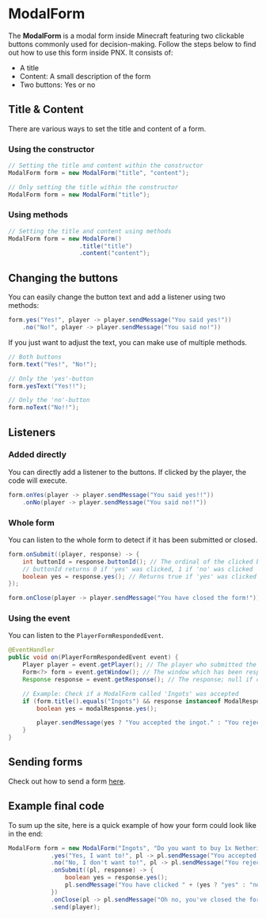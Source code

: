 
# ModalForm
The **ModalForm** is a modal form inside Minecraft featuring two clickable buttons commonly used for decision-making. Follow the steps below to find out how to use this form inside PNX.
It consists of:
- A title
- Content: A small description of the form
- Two buttons: Yes or no

## Title & Content
There are various ways to set the title and content of a form.

### Using the constructor
```java
// Setting the title and content within the constructor
ModalForm form = new ModalForm("title", "content");
```
```java
// Only setting the title within the constructor
ModalForm form = new ModalForm("title");
```

### Using methods
```java
// Setting the title and content using methods
ModalForm form = new ModalForm()
                    .title("title")
                    .content("content");
```

## Changing the buttons
You can easily change the button text and add a listener using two methods:
```java
form.yes("Yes!", player -> player.sendMessage("You said yes!"))
    .no("No!", player -> player.sendMessage("You said no!"))
```

If you just want to adjust the text, you can make use of multiple methods.
```java
// Both buttons
form.text("Yes!", "No!");

// Only the 'yes'-button
form.yesText("Yes!!");

// Only the 'no'-button
form.noText("No!!");
```

## Listeners

### Added directly
You can directly add a listener to the buttons. If clicked by the player, the code will execute.
```java
form.onYes(player -> player.sendMessage("You said yes!!"))
    .onNo(player -> player.sendMessage("You said no!!"))
```

### Whole form
You can listen to the whole form to detect if it has been submitted or closed.
```java
form.onSubmit((player, response) -> {
    int buttonId = response.buttonId(); // The ordinal of the clicked button (-1 if invalid)
    // buttonId returns 0 if 'yes' was clicked, 1 if 'no' was clicked
    boolean yes = response.yes(); // Returns true if 'yes' was clicked
});

form.onClose(player -> player.sendMessage("You have closed the form!"));
```

### Using the event
You can listen to the `PlayerFormRespondedEvent`.
```java
@EventHandler
public void on(PlayerFormRespondedEvent event) {
    Player player = event.getPlayer(); // The player who submitted the form
    Form<?> form = event.getWindow(); // The window which has been responded to
    Response response = event.getResponse(); // The response; null if closed

    // Example: Check if a ModalForm called 'Ingots' was accepted
    if (form.title().equals("Ingots") && response instanceof ModalResponse modalResponse) { // Using instanceof, we also make sure it wasn't closed
        boolean yes = modalResponse.yes();

        player.sendMessage(yes ? "You accepted the ingot." : "You rejected the ingot.");
    }
}
```

## Sending forms
Check out how to send a form <a href="./generic">here</a>.

## Example final code
To sum up the site, here is a quick example of how your form could look like in the end:
```java
ModalForm form = new ModalForm("Ingots", "Do you want to buy 1x Netherite Ingot for $1000?")
            .yes("Yes, I want to!", pl -> pl.sendMessage("You accepted the offer!"))
            .no("No, I don't want to!", pl -> pl.sendMessage("You rejected the offer."))
            .onSubmit((pl, response) -> {
                boolean yes = response.yes();
                pl.sendMessage("You have clicked " + (yes ? "yes" : "no"));
            })
            .onClose(pl -> pl.sendMessage("Oh no, you've closed the form!"))
            .send(player);
```
